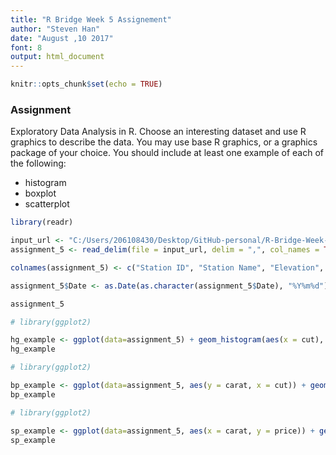 ```yaml
---
title: "R Bridge Week 5 Assignement"
author: "Steven Han"
date: "August ,10 2017"
font: 8
output: html_document
---
```


```r
knitr::opts_chunk$set(echo = TRUE)
```

### Assignment

Exploratory Data Analysis in R. Choose an interesting dataset and use R graphics to describe the data. You may use base R graphics, or a graphics package of your choice. You should include at least one example of each of the following:  

* histogram  
* boxplot  
* scatterplot  

```r

library(readr)

input_url <- "C:/Users/206108430/Desktop/GitHub-personal/R-Bridge-Week-5-Assignment/1039515.csv"
assignment_5 <- read_delim(file = input_url, delim = ",", col_names = TRUE, na = c("-9999"))

colnames(assignment_5) <- c("Station ID", "Station Name", "Elevation", "Latitude", "Longitude", "Date", "Precipitation", "Snow depth", "Snowfall", "Average temperature", "Maximum temperature", "Minimum temperature", "Average daily wind speed", "Direction of fastest 2-minute wind (degrees)", "Direction of fastest 5-second wind (degrees)", "Fastest 2-minute wind speed", "Fastest 5-second wind speed", "Weather Type: Fog, ice fog, or freezing fog (may include heavy fog)", "Weather Type: Glaze or rime", "Weather Type: Heavy fog or heaving freezing fog (not always distinguished from fog)", "Weather Type: Ice pellets, sleet, snow pellets, or small hail ", "Weather Type: Smoke or haze")

assignment_5$Date <- as.Date(as.character(assignment_5$Date), "%Y%m%d")

assignment_5

```

```r

# library(ggplot2)

hg_example <- ggplot(data=assignment_5) + geom_histogram(aes(x = cut), stat = "count") + facet_wrap(~color)
hg_example

```

```r

# library(ggplot2)

bp_example <- ggplot(data=assignment_5, aes(y = carat, x = cut)) + geom_boxplot()
bp_example

```

```r

# library(ggplot2)

sp_example <- ggplot(data=assignment_5, aes(x = carat, y = price)) + geom_point()
sp_example

```